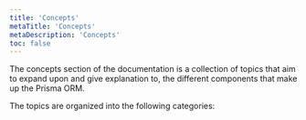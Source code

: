 ```yaml
---
title: 'Concepts'
metaTitle: 'Concepts'
metaDescription: 'Concepts'
toc: false
---
```


<TopBlock>

The concepts section of the documentation is a collection of topics that aim to expand upon and give explanation to, the different components that make up the Prisma ORM.

The topics are organized into the following categories:

<Subsections depth="3" />

</TopBlock>

